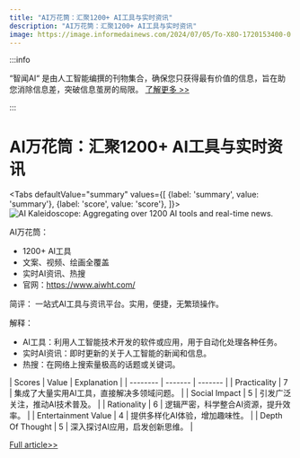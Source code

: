 ```yaml
---
title: "AI万花筒：汇聚1200+ AI工具与实时资讯"
description: "AI万花筒：汇聚1200+ AI工具与实时资讯"
image: https://image.informedainews.com/2024/07/05/To-X8O-1720153400-0.jpg
---
```



:::info

“智闻AI“ 是由人工智能编撰的刊物集合，确保您只获得最有价值的信息，旨在助您消除信息差，突破信息茧房的局限。  [了解更多 >>](/)

:::

# AI万花筒：汇聚1200+ AI工具与实时资讯


<Tabs
	defaultValue="summary"
	values={[
	{label: 'summary', value: 'summary'},
	{label: 'score', value: 'score'},
]}>
<TabItem value="summary">
<img
  src="https://image.informedainews.com/2024/07/05/To-X8O-1720153400-0.jpg"
  alt="AI Kaleidoscope: Aggregating over 1200 AI tools and real-time news."
/>



AI万花筒：
- 1200+ AI工具
- 文案、视频、绘画全覆盖
- 实时AI资讯、热搜
- 官网：https://www.aiwht.com/

简评：
一站式AI工具与资讯平台。实用，便捷，无繁琐操作。

解释：
- AI工具：利用人工智能技术开发的软件或应用，用于自动化处理各种任务。
- 实时AI资讯：即时更新的关于人工智能的新闻和信息。
- 热搜：在网络上搜索量极高的话题或关键词。
</TabItem>
<TabItem value="score">
	| Scores     | Value   | Explanation |
	| -------- | ------- | ------- |
	| Practicality  | 7    | 集成了大量实用AI工具，直接解决多领域问题。    |
	| Social Impact | 5     | 引发广泛关注，推动AI技术普及。    |
	| Rationality    | 6    | 逻辑严密，科学整合AI资源，提升效率。    |
	| Entertainment Value    | 4    | 提供多样化AI体验，增加趣味性。    |
	| Depth Of Thought    | 5    | 深入探讨AI应用，启发创新思维。    |
</TabItem>
</Tabs>

[Full article>>](https://github.com/ruanyf/weekly/issues/4762)
